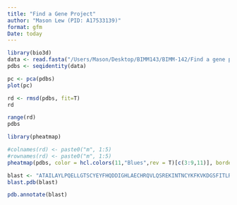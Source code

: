 ```yaml
---
title: "Find a Gene Project"
author: "Mason Lew (PID: A17533139)"
format: gfm
Date: today
---
```


```r
library(bio3d)
data <- read.fasta("/Users/Mason/Desktop/BIMM143/BIMM-142/Find a gene project/Heatmap of aligned sequences")
pdbs <- seqidentity(data)
```

```r
pc <- pca(pdbs)
plot(pc)
```

```r
rd <- rmsd(pdbs, fit=T)
rd
```
```r
range(rd)
pdbs
```
```r
library(pheatmap)

#colnames(rd) <- paste0("m", 1:5)
#rownames(rd) <- paste0("m", 1:5)
pheatmap(pdbs, color = hcl.colors(11,"Blues",rev = T)[c(3:9,11)], border_color = NA, display_numbers = T, number_color = "white")
```
```r
blast <- "ATAILAYLPQELLGTSCYEYFHQDDIGHLAECHRQVLQSREKINTNCYKFKVKDGSFITLRSCWFSFMNPWTKEVEYIVSTNTVASAHVLDGGDATFPQLAASPHSMDSVLQAGEGGPKRSLPTVPGIPGGTRAGAGRIGRMIAEEIMEIHRIRGSSPSSCGSSPLNMTSTPPPDTSSPGGKRILNGGTPDIPPTSLLSRQIHDNPGYPYSDNSSILGENSHIGIDMIDNDQGSSSPSND"
blast.pdb(blast)
```


```r
pdb.annotate(blast)
```


